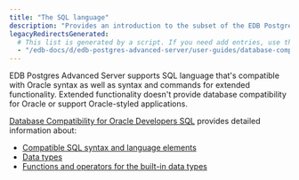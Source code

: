 ```yaml
---
title: "The SQL language"
description: "Provides an introduction to the subset of the EDB Postgres Advanced Server SQL language that is compatible with Oracle databases"
legacyRedirectsGenerated:
  # This list is generated by a script. If you need add entries, use the `legacyRedirects` key.
  - "/edb-docs/d/edb-postgres-advanced-server/user-guides/database-compatibility-for-oracle-developers-guide/9.5/Database_Compatibility_for_Oracle_Developers_Guide.1.037.html"
---
```


<div id="the_sql_language" class="registered_link"></div>

EDB Postgres Advanced Server supports SQL language that's compatible with Oracle syntax as well as syntax and commands for extended functionality. Extended functionality doesn't provide database compatibility for Oracle or support Oracle-styled applications.

[Database Compatibility for Oracle Developers SQL](/epas/latest/reference/sql_reference/02_the_sql_language/) provides detailed information about:

-   [Compatible SQL syntax and language elements](/epas/latest/reference/sql_reference/02_the_sql_language/01_sql_syntax/)
-   [Data types](/epas/latest/reference/sql_reference/02_the_sql_language/02_data_types/)
-   [Functions and operators for the built-in data types](/epas/latest/reference/sql_reference/02_the_sql_language/03_functions_and_operators/)

